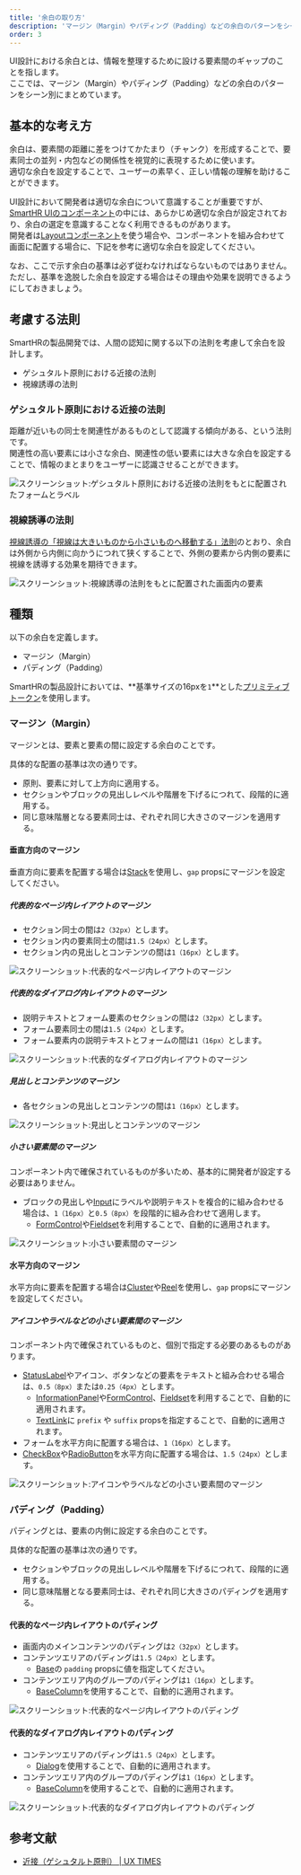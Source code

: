```yaml
---
title: '余白の取り方'
description: 'マージン（Margin）やパディング（Padding）などの余白のパターンをシーン別にまとめています。'
order: 3
---
```

UI設計における余白とは、情報を整理するために設ける要素間のギャップのことを指します。  
ここでは、マージン（Margin）やパディング（Padding）などの余白のパターンをシーン別にまとめています。

## 基本的な考え方
余白は、要素間の距離に差をつけてかたまり（チャンク）を形成することで、要素同士の並列・内包などの関係性を視覚的に表現するために使います。  
適切な余白を設定することで、ユーザーの素早く、正しい情報の理解を助けることができます。

UI設計において開発者は適切な余白について意識することが重要ですが、[SmartHR UIのコンポーネント](/products/components/)の中には、あらかじめ適切な余白が設定されており、余白の選定を意識することなく利用できるものがあります。  
開発者は[Layoutコンポーネント](/products/components/layout/)を使う場合や、コンポーネントを組み合わせて画面に配置する場合に、下記を参考に適切な余白を設定してください。

なお、ここで示す余白の基準は必ず従わなければならないものではありません。  
ただし、基準を逸脱した余白を設定する場合はその理由や効果を説明できるようにしておきましょう。

## 考慮する法則
SmartHRの製品開発では、人間の認知に関する以下の法則を考慮して余白を設計します。

- ゲシュタルト原則における近接の法則
- 視線誘導の法則

### ゲシュタルト原則における近接の法則
距離が近いもの同士を関連性があるものとして認識する傾向がある、という法則です。  
関連性の高い要素には小さな余白、関連性の低い要素には大きな余白を設定することで、情報のまとまりをユーザーに認識させることができます。

![スクリーンショット:ゲシュタルト原則における近接の法則をもとに配置されたフォームとラベル](./images/spacing-layout-pattern/spacing-layout-pattern8.png)

### 視線誘導の法則
[視線誘導の「視線は大きいものから小さいものへ移動する」法則](/products/design-patterns/visual-guidance/#h3-1)のとおり、余白は外側から内側に向かうにつれて狭くすることで、外側の要素から内側の要素に視線を誘導する効果を期待できます。

![スクリーンショット:視線誘導の法則をもとに配置された画面内の要素](./images/spacing-layout-pattern/spacing-layout-pattern7.png)

## 種類
以下の余白を定義します。

- マージン（Margin）
- パディング（Padding）

SmartHRの製品設計においては、**基準サイズの16pxを`1`**とした[プリミティブトークン](/products/design-tokens/spacing/#h2-1)を使用します。

### マージン（Margin）
マージンとは、要素と要素の間に設定する余白のことです。

具体的な配置の基準は次の通りです。

- 原則、要素に対して上方向に適用する。
- セクションやブロックの見出しレベルや階層を下げるにつれて、段階的に適用する。
- 同じ意味階層となる要素同士は、ぞれぞれ同じ大きさのマージンを適用する。

#### 垂直方向のマージン

垂直方向に要素を配置する場合は[Stack](/products/components/layout/stack/)を使用し、`gap` propsにマージンを設定してください。

##### 代表的なページ内レイアウトのマージン

- セクション同士の間は`2（32px）`とします。
- セクション内の要素同士の間は`1.5（24px）`とします。
- セクション内の見出しとコンテンツの間は`1（16px）`とします。

![スクリーンショット:代表的なページ内レイアウトのマージン](./images/spacing-layout-pattern/spacing-layout-pattern1.png)

##### 代表的なダイアログ内レイアウトのマージン

- 説明テキストとフォーム要素のセクションの間は`2（32px）`とします。
- フォーム要素同士の間は`1.5（24px）`とします。
- フォーム要素内の説明テキストとフォームの間は`1（16px）`とします。

![スクリーンショット:代表的なダイアログ内レイアウトのマージン](./images/spacing-layout-pattern/spacing-layout-pattern2.png)

##### 見出しとコンテンツのマージン

- 各セクションの見出しとコンテンツの間は`1（16px）`とします。

![スクリーンショット:見出しとコンテンツのマージン](./images/spacing-layout-pattern/spacing-layout-pattern3.png)

##### 小さい要素間のマージン

コンポーネント内で確保されているものが多いため、基本的に開発者が設定する必要はありません。

- ブロックの見出しや[Input](/products/components/input/)にラベルや説明テキストを複合的に組み合わせる場合は、`1（16px）`と`0.5（8px）`を段階的に組み合わせて適用します。
  - [FormControl](/products/components/form-control/)や[Fieldset](/products/components/fieldset/)を利用することで、自動的に適用されます。

![スクリーンショット:小さい要素間のマージン](./images/spacing-layout-pattern/spacing-layout-pattern4.png)

#### 水平方向のマージン

水平方向に要素を配置する場合は[Cluster](/products/components/layout/cluster/)や[Reel](/products/components/layout/reel/)を使用し、`gap` propsにマージンを設定してください。

##### アイコンやラベルなどの小さい要素間のマージン

コンポーネント内で確保されているものと、個別で指定する必要のあるものがあります。

- [StatusLabel](/products/components/status-label/)やアイコン、ボタンなどの要素をテキストと組み合わせる場合は、`0.5（8px）`または`0.25（4px）`とします。
  - [InformationPanel](/products/components/information-panel/)や[FormControl](/products/components/form-control/)、[Fieldset](/products/components/fieldset/)を利用することで、自動的に適用されます。
  - [TextLink](/products/components/text-link/)に `prefix` や `suffix` propsを指定することで、自動的に適用されます。
- フォームを水平方向に配置する場合は、`1（16px）`とします。
- [CheckBox](/products/components/check-box/)や[RadioButton](/products/components/radio-button/)を水平方向に配置する場合は、`1.5（24px）`とします。

![スクリーンショット:アイコンやラベルなどの小さい要素間のマージン](./images/spacing-layout-pattern/spacing-layout-pattern9.png)

### パディング（Padding）
パディングとは、要素の内側に設定する余白のことです。

具体的な配置の基準は次の通りです。

- セクションやブロックの見出しレベルや階層を下げるにつれて、段階的に適用する。
- 同じ意味階層となる要素同士は、ぞれぞれ同じ大きさのパディングを適用する。

#### 代表的なページ内レイアウトのパディング

- 画面内のメインコンテンツのパディングは`2（32px）`とします。
- コンテンツエリアのパディングは`1.5（24px）`とします。
  - [Base](/products/components/base/)の `padding` propsに値を指定してください。
- コンテンツエリア内のグループのパディングは`1（16px）`とします。
  - [BaseColumn](/products/components/base-column/)を使用することで、自動的に適用されます。

![スクリーンショット:代表的なページ内レイアウトのパディング](./images/spacing-layout-pattern/spacing-layout-pattern5.png)

#### 代表的なダイアログ内レイアウトのパディング

- コンテンツエリアのパディングは`1.5（24px）`とします。
  - [Dialog](/products/components/dialog/)を使用することで、自動的に適用されます。
- コンテンツエリア内のグループのパディングは`1（16px）`とします。
  - [BaseColumn](/products/components/base-column/)を使用することで、自動的に適用されます。

![スクリーンショット:代表的なダイアログ内レイアウトのパディング](./images/spacing-layout-pattern/spacing-layout-pattern6.png)

## 参考文献

- [近接（ゲシュタルト原則） | UX TIMES](https://uxdaystokyo.com/articles/glossary/proximity/)
